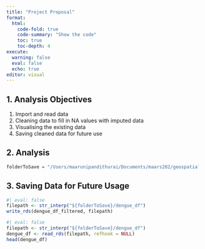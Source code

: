 ```yaml
---
title: "Project Proposal"
format: 
  html: 
    code-fold: true
    code-summary: "Show the code"
    toc: true
    toc-depth: 4
execute: 
  warning: false
  eval: false
  echo: true
editor: visual
---
```


## 1. Analysis Objectives

1.  Import and read data
2.  Cleaning data to fill in NA values with imputed data
3.  Visualising the existing data
4.  Saving cleaned data for future use

## 2. Analysis

```r
folderToSave = "/Users/maarunipandithurai/Documents/maars202/geospatial/IS415-GAA/data/rds"
```

## 3. Saving Data for Future Usage

```r
#| eval: false
filepath <- str_interp("${folderToSave}/dengue_df")
write_rds(dengue_df_filtered, filepath) 
```

```r
#| eval: false
filepath <- str_interp("${folderToSave}/dengue_df")
dengue_df <- read_rds(filepath, refhook = NULL)
head(dengue_df) 
```
